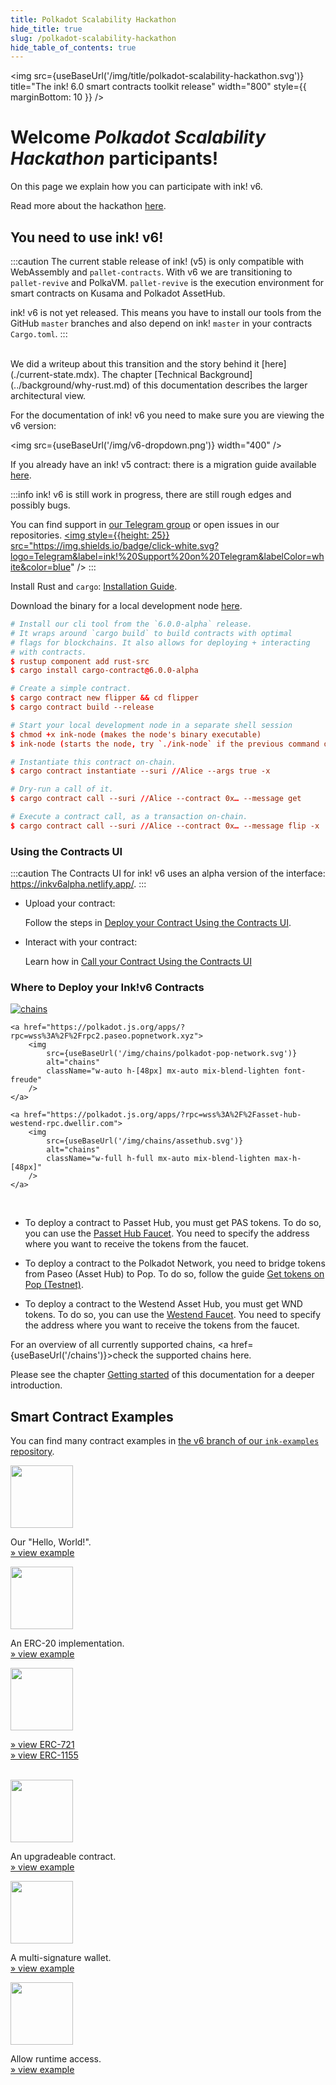 ```yaml
---
title: Polkadot Scalability Hackathon
hide_title: true
slug: /polkadot-scalability-hackathon
hide_table_of_contents: true
---
```


<head>
    <meta name="description" content="Quickstart info for the Polkadot Scalability Hackathon." />
    <meta name="keywords" content="Polkadot Scalability Hackathon, ink!, Rust, Smart Contracts" />
    <meta property="og:title" content="Polkadot Scalability Hackathon" />
    <meta property="og:description" content="Quickstart info for the Polkadot Scalability Hackathon." />
</head>


<img src={useBaseUrl('/img/title/polkadot-scalability-hackathon.svg')} title="The ink! 6.0 smart contracts toolkit release" width="800" style={{ marginBottom: 10 }} />

# Welcome _Polkadot Scalability Hackathon_ participants!

On this page we explain how you can participate with ink! v6.

Read more about the hackathon [here](https://www.encode.club/polkadot-scalability-hackathon).

## You need to use ink! v6!

:::caution
The current stable release of ink! (v5) is only compatible with WebAssembly and
`pallet-contracts`. With v6 we are transitioning to `pallet-revive` and PolkaVM.
`pallet-revive` is the execution environment for smart contracts on Kusama and
Polkadot AssetHub.

ink! v6 is not yet released. This means you have to install our tools from the GitHub
`master` branches and also depend on ink! `master` in your contracts `Cargo.toml`.
:::

<br/>
We did a writeup about this transition and the story behind it [here](./current-state.mdx).
The chapter [Technical Background](../background/why-rust.md) of this documentation describes
the larger architectural view.

For the documentation of ink! v6 you need to make sure you are viewing the v6 version:

<img src={useBaseUrl('/img/v6-dropdown.png')} width="400" />

If you already have an ink! v5 contract: there is a migration guide available [here](/docs/v6/faq/migrating-from-ink-5-to-6).

:::info
ink! v6 is still work in progress, there are still rough edges and possibly bugs.

You can find support in [our Telegram group](https://t.me/inkathon) or open issues in our repositories.
<a href="https://t.me/inkathon">
    <img style={{height: 25}} src="https://img.shields.io/badge/click-white.svg?logo=Telegram&label=ink!%20Support%20on%20Telegram&labelColor=white&color=blue" />
</a>
:::

Install Rust and `cargo`: [Installation Guide](https://doc.rust-lang.org/cargo/getting-started/installation.html).

Download the binary for a local development node [here](https://github.com/use-ink/ink-node/releases).

```toml
# Install our cli tool from the `6.0.0-alpha` release.
# It wraps around `cargo build` to build contracts with optimal
# flags for blockchains. It also allows for deploying + interacting
# with contracts.
$ rustup component add rust-src
$ cargo install cargo-contract@6.0.0-alpha

# Create a simple contract.
$ cargo contract new flipper && cd flipper
$ cargo contract build --release

# Start your local development node in a separate shell session
$ chmod +x ink-node (makes the node's binary executable)
$ ink-node (starts the node, try `./ink-node` if the previous command doesn't work)

# Instantiate this contract on-chain.
$ cargo contract instantiate --suri //Alice --args true -x

# Dry-run a call of it.
$ cargo contract call --suri //Alice --contract 0x… --message get

# Execute a contract call, as a transaction on-chain.
$ cargo contract call --suri //Alice --contract 0x… --message flip -x
```

### Using the Contracts UI
:::caution
The Contracts UI for ink! v6 uses an alpha version of the interface: https://inkv6alpha.netlify.app/.
:::

- Upload your contract:

    Follow the steps in [Deploy your Contract Using the Contracts UI](../getting-started/deploying.md#using-the-contracts-ui).

- Interact with your contract:

    Learn how in [Call your Contract Using the Contracts UI](../getting-started/calling.md#using-the-contracts-ui)


### Where to Deploy your Ink!v6 Contracts
<div className="grid grid-cols-3 gap-4 lg:grid-cols-3">
    <a href="https://polkadot.js.org/apps/?rpc=wss%3A%2F%2Ftestnet-passet-hub.polkadot.io">
        <img
            src={useBaseUrl('/img/chains/passethub.svg')}
            alt="chains"
            className="w-full h-full mx-auto mix-blend-lighten max-h-[48px]"
        />
    </a>

    <a href="https://polkadot.js.org/apps/?rpc=wss%3A%2F%2Frpc2.paseo.popnetwork.xyz">
        <img
            src={useBaseUrl('/img/chains/polkadot-pop-network.svg')}
            alt="chains"
            className="w-auto h-[48px] mx-auto mix-blend-lighten font-freude"
        />
    </a>

    <a href="https://polkadot.js.org/apps/?rpc=wss%3A%2F%2Fasset-hub-westend-rpc.dwellir.com">
        <img
            src={useBaseUrl('/img/chains/assethub.svg')}
            alt="chains"
            className="w-full h-full mx-auto mix-blend-lighten max-h-[48px]"
        />
    </a>
</div>
<br/>

- To deploy a contract to Passet Hub, you must get PAS tokens. To do so, you can use the [Passet Hub Faucet](https://faucet.polkadot.io/?parachain=1111). You need to specify the address where you want to receive the tokens from the faucet.

- To deploy a contract to the Polkadot Network, you need to bridge tokens from Paseo (Asset Hub) to Pop. To do so, follow the guide [Get tokens on Pop (Testnet)](https://learn.onpop.io/contracts/guides/bridge-tokens-to-pop-network).

- To deploy a contract to the Westend Asset Hub, you must get WND tokens. To do so, you can use the [Westend Faucet](https://faucet.polkadot.io/westend?parachain=1000). You need to specify the address where you want to receive the tokens from the faucet.

For an overview of all currently supported chains, <a href={useBaseUrl('/chains')}>check the supported chains here.</a>
<br/>

Please see the chapter [Getting started](../getting-started/setup.md) of this
documentation for a deeper introduction.

## Smart Contract Examples

You can find many contract examples in
<a href="https://github.com/use-ink/ink-examples/tree/v6.x">the v6 branch of our `ink-examples` repository</a>.

<div className="row">
    <div className="col text--center">
        <a href="https://github.com/use-ink/ink-examples/tree/main/flipper"><img src={useBaseUrl('/img/icons/flipper.svg')} width="100" /></a>
        <p>
            Our "Hello, World!".<br/>
            <a href="https://github.com/use-ink/ink-examples/tree/main/flipper">» view example</a>
        </p>
    </div>
    <div className="col text--center">
        <a href="https://github.com/use-ink/ink-examples/tree/main/erc20"><img src={useBaseUrl('/img/icons/erc20.svg')} width="100" /></a>
        <p>
            An ERC-20 implementation.<br/>
            <a href="https://github.com/use-ink/ink-examples/tree/main/erc20">» view example</a>
        </p>
    </div>
    <div className="col text--center">
        <a href="https://github.com/use-ink/ink-examples/tree/main/erc721"><img src={useBaseUrl('/img/icons/nft.svg')} width="100" /></a>
        <p>
            <a href="https://github.com/use-ink/ink-examples/tree/main/erc721">» view ERC-721</a>
            <br/>
            <a href="https://github.com/use-ink/ink-examples/tree/main/erc1155">» view ERC-1155</a>
        </p>
    </div>
</div>

<br />

<div className="row">
    <div className="col text--center">
        <a href="https://github.com/use-ink/ink-examples/tree/main/upgradeable-contracts"><img src={useBaseUrl('/img/icons/upgradable.svg')} width="100" /></a>
        <p>
            An upgradeable contract.<br/>
            <a href="https://github.com/use-ink/ink-examples/tree/main/upgradeable-contracts">» view example</a>
        </p>
    </div>
    <div className="col text--center">
        <a href="https://github.com/use-ink/ink-examples/tree/main/multisig"><img src={useBaseUrl('/img/icons/multisig.svg')} width="100" /></a>
        <p>
            A multi-signature wallet.<br/>
            <a href="https://github.com/use-ink/ink-examples/tree/main/multisig">» view example</a>
        </p>
    </div>
    <div className="col text--center">
        <a href="https://github.com/use-ink/ink-examples/tree/main/rand-extension"><img src={useBaseUrl('/img/icons/rand-extension.svg')} width="100" /></a>
        <p>
            Allow runtime access.<br/>
            <a href="https://github.com/use-ink/ink-examples/tree/main/rand-extension">» view example</a>
        </p>
    </div>
</div>

